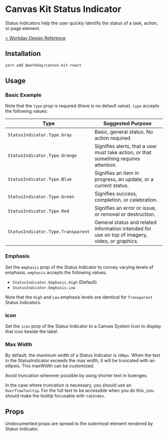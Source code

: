 


<Meta title="Components/Indicators/Status Indicator/React" component={StatusIndicator} />

# Canvas Kit Status Indicator

Status Indicators help the user quickly identify the status of a task, action, or page element.

[> Workday Design Reference](https://design.workday.com/components/indicators/status-indicators)

## Installation

```sh
yarn add @workday/canvas-kit-react
```

## Usage

### Basic Example

<ExampleCodeBlock code={Basic} />

Note that the `type` prop is required (there is no default value). `type` accepts the following
values:

| Type                               | Suggested Purpose                                                                              |
| ---------------------------------- | ---------------------------------------------------------------------------------------------- |
| `StatusIndicator.Type.Gray`        | Basic, general status. No action required.                                                     |
| `StatusIndicator.Type.Orange`      | Signifies alerts, that a user must take action, or that something requires attention.          |
| `StatusIndicator.Type.Blue`        | Signifies an item in progress, an update, or a current status.                                 |
| `StatusIndicator.Type.Green`       | Signifies success, completion, or celebration.                                                 |
| `StatusIndicator.Type.Red`         | Signifies an error or issue, or removal or destruction.                                        |
| `StatusIndicator.Type.Transparent` | General status and related information intended for use on top of imagery, video, or graphics. |

### Emphasis

Set the `emphasis` prop of the Status Indicator to convey varying levels of emphasis. `emphasis`
accepts the following values:

- `StatusIndicator.Emphasis.High` (Default)
- `StatusIndicator.Emphasis.Low`

<ExampleCodeBlock code={Emphasis} />

Note that the `High` and `Low` emphasis levels are identical for `Transparent` Status Indicators.

### Icon

Set the `icon` prop of the Status Indicator to a Canvas System Icon to display that icon beside the
label.

<ExampleCodeBlock code={Icon} />

### Max Width

By default, the maximum width of a Status Indicator is `200px`. When the text in the StatusIndicator
exceeds the max width, it will be truncated with an ellipsis. This maxWidth can be customized.

Avoid truncation wherever possible by using shorter text in lozenges.

In the case where truncation is necessary, you should use an `OverflowTooltip`. For the full text to
be accessible when you do this, you should make the tooltip focusable with `tabIndex`.

<ExampleCodeBlock code={MaxWidth} />

## Props

Undocumented props are spread to the outermost element rendered by Status Indicator.

<ArgsTable of={StatusIndicator} />
